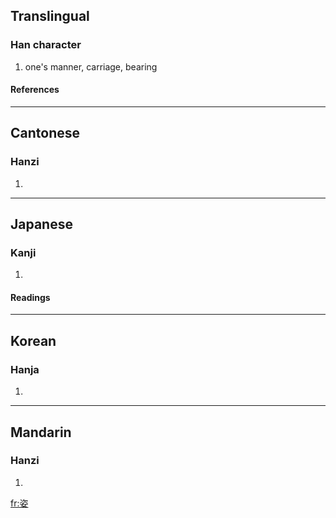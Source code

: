 ==Translingual==
===Han character===
{{Han char|rn=38|rad=女|as=06|sn=9|four=3740<sub>4</sub>|canj=戈人女 (IOV), 一人女 (MOV)|ids=⿱[[次]][[女]]}}
# one's manner, carriage, bearing
====References====
{{Han ref|kx=0261.220|dkj=06257|dj=0527.250|hdz=21047.060|uh=59FF|ud=23039|bh=ABBA|bd=43962}}
----

==Cantonese==
===Hanzi===
{{yue-hanzi|jyut=|y=ji1}}
# {{defn|Cantonese}}
----
==Japanese==
===Kanji===
{{ja-kanji|grade=6|rs=女06}}
# {{defn|Japanese}} 
====Readings====
{{ja-readings|on=[[し]] (shi)|kun=[[すがた]] (sugata)}}
----
==Korean==
===Hanja===
{{ko-hanja|hangeul=자|rv=ja|mr=cha}}
# {{defn|Korean}}
----
==Mandarin==
===Hanzi===
{{cmn-hanzi|pin=[[zī]] (zi1)|wg=tzu<sup>1</sup>}}
# {{defn|Mandarin}}

[[fr:姿]]